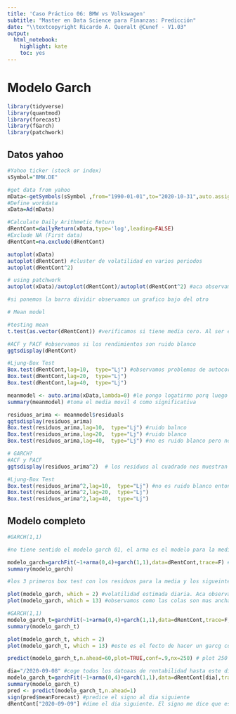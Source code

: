 ```yaml
---
title: 'Caso Práctico 06: BMW vs Volkswagen'
subtitle: "Master en Data Science para Finanzas: Predicción"
date: "\\textcopyright Ricardo A. Queralt @Cunef - V1.03"
output:
  html_notebook:
    highlight: kate
    toc: yes
---
```


# Modelo Garch

```r
library(tidyverse)
library(quantmod)
library(forecast)
library(fGarch)
library(patchwork)
```


## Datos yahoo
```r
#Yahoo ticker (stock or index) 
sSymbol="BMW.DE"

#get data from yahoo
mData<-getSymbols(sSymbol ,from="1990-01-01",to="2020-10-31",auto.assign=FALSE)
#Define workdata
xData=Ad(mData)

#Calculate Daily Arithmetic Return
dRentCont=dailyReturn(xData,type='log',leading=FALSE)
#Exclude NA (First data)
dRentCont=na.exclude(dRentCont)
```

```r
autoplot(xData)
autoplot(dRentCont) #cluster de volatilidad en varios periodos
autoplot(dRentCont^2)
```

```r
# using patchwork
autoplot(xData)/autoplot(dRentCont)/autoplot(dRentCont^2) #aca observamos los cluster de volatilidad

#si ponemos la barra dividir observamos un grafico bajo del otro
```



```r
# Mean model

#testing mean
t.test(as.vector(dRentCont)) #verificamos si tiene media cero. Al ser el pvaleu mayor a 005 decimos que tiene media cero

```


```r
#ACF y PACF #observamos si los rendimientos son ruido blanco
ggtsdisplay(dRentCont) 

#Ljung-Box Test 
Box.test(dRentCont,lag=10,  type="Lj") #observamos problemas de autocorrelacion. Parecen ruido blanco no l oson. Hay mucha autocorrelacion en el modelo por eso debemos estimar un autoarima.
Box.test(dRentCont,lag=20,  type="Lj")
Box.test(dRentCont,lag=40,  type="Lj")
```


```r
meanmodel <- auto.arima(xData,lambda=0) #le pongo logatirmo porq luego debo trabajar con la rentabilidad logaritmica
summary(meanmodel) #toma el media movil 4 como significativa
```

```r
residuos_arima <- meanmodel$residuals
ggtsdisplay(residuos_arima)
Box.test(residuos_arima,lag=10,  type="Lj") #ruido balnco
Box.test(residuos_arima,lag=20,  type="Lj") #ruido blanco
Box.test(residuos_arima,lag=40,  type="Lj") #no es ruido blanco pero no tiene mucho sentido tner una correlacion de tantos dias. Parece tener un comportamiento estacional. Al ser movimientos en bolsa no tiene mucho sentido
```



```r
# GARCH?
#ACF y PACF
ggtsdisplay(residuos_arima^2)  # los residuos al cuadrado nos muestran una medida de volatilidad. Aqui vemos que no son ruido blanco en el modelo para la media

#Ljung-Box Test 
Box.test(residuos_arima^2,lag=10,  type="Lj") #no es ruido blanco entonces es un modelo garch
Box.test(residuos_arima^2,lag=20,  type="Lj")
Box.test(residuos_arima^2,lag=40,  type="Lj")


```

## Modelo completo

```r
#GARCH(1,1)

#no tiene sentido el modelo garch 01, el arma es el modelo para la media y el garch es el modelo para la varianza.

modelo_garch=garchFit(~1+arma(0,4)+garch(1,1),data=dRentCont,trace=F) # Fit an GARCH(1,1) model
summary(modelo_garch)

#los 3 primeros box test con los residuos para la media y los sigueintes 3 son para la varianza
```


```r
plot(modelo_garch, which = 2) #volatilidad estimada diaria. Aca observamos como el covid afecata
plot(modelo_garch, which = 13) #observamos como las colas son mas anchas que una normal
```


```r
#GARCH(1,1)
modelo_garch_t=garchFit(~1+arma(0,4)+garch(1,1),data=dRentCont,trace=F,cond.dist="std") # Fit an GARCH(1,1) model
summary(modelo_garch_t)
```



```r
plot(modelo_garch_t, which = 2)
plot(modelo_garch_t, which = 13) #este es el fecto de hacer un garcg con t students
```


```r
predict(modelo_garch_t,n.ahead=60,plot=TRUE,conf=.9,nx=250) # plot 250 data with 90% confidence
```

```r
dia="/2020-09-08" #coge todos los datoaas de rentabilidad hasta este dia
modelo_garch_t=garchFit(~1+arma(0,4)+garch(1,1),data=dRentCont[dia],trace=F,cond.dist="std")
summary(modelo_garch_t)
pred <- predict(modelo_garch_t,n.ahead=1)
sign(pred$meanForecast) #predice el signo al dia siguiente
dRentCont["2020-09-09"] #dime el dia siguiente. El signo me dice que es positiva
```

